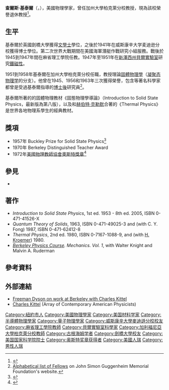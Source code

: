 {{noteTA
|G1=Physics
|1=zh-hans:古根海姆; zh-hant:古根漢;
}}
{{Infobox_Scientist
| name = 查爾斯·基泰爾<br />Charles Kittel
| image = 
| image_width = 
| caption = 
| birth_date  = {{birth date|1916|07|18|df=y}}
| birth_place = {{USA}}[[紐約州|紐約州]][[紐約市|紐約市]]
| death_date  = {{death date and age|2019|5|15|1916|7|18|mf=y}}
| death_place = 
| residence = {{USA}}
| nationality = {{USA}}
| field = [[物理|物理]]
| work_institution = [[麻省理工學院|麻省理工學院]]<br>[[貝爾實驗室|貝爾實驗室]]<br>[[加州大學柏克萊分校|加州大學柏克萊分校]]
| alma_mater = [[劍橋大学|劍橋大学]]<br>[[威斯康辛大学麦迪逊分校|威斯康辛大学麦迪逊分校]]<br>
| doctoral_advisor = 
| doctoral_students = 
| known_for  = [[半導體|半導體]]
| prizes = 
| religion = 
| footnotes = 
}}
'''查爾斯·基泰爾'''（{{lang-en|'''Charles Kittel'''}}，{{bd|1916年|7月18日|2019年|5月15日|catIdx=Kittel}}），美國物理學家，曾任加州大學柏克萊分校教授，現為該校榮譽退休教授<ref>{{cite web|url=http://physics.berkeley.edu/index.php?option=com_dept_management&act=people&Itemid=299&task=view&id=241|title=Biography|publisher=UC Berkeley|accessdate=2008-09-16|archive-date=2013-12-03|archive-url=https://web.archive.org/web/20131203015011/http://physics.berkeley.edu/index.php?option=com_dept_management&act=people&Itemid=299&task=view&id=241|dead-url=no}}</ref>。

== 生平 ==
基泰爾於英國劍橋大學獲得[[文學士|文學士]]學位，之後於1941年在威斯康辛大学麦迪逊分校獲得博士學位。第二次世界大戰期間在美國海軍潛艇作戰研究小組服務。戰後於1945到1947年間在麻省理工學院任教。1947年至1951年在[[新澤西州|新澤西州]][[貝爾實驗室|貝爾實驗室]]研究[[鐵磁性|鐵磁性]]。

1951到1958年基泰爾在加州大學柏克萊分校任職，教授理論[[固體物理學|固體物理學]]（[[凝聚态物理学|凝聚态物理学]]的分支）。他曾在1945、1956和1963年三次獲得{{link-en|古根海姆学者|Guggenheim Fellowship}}榮譽，包含{{link-en|詹姆士·查爾斯·菲利普斯|James Charles Phillips}}等著名科學家都曾是受過基泰爾指導的[[博士後|博士後]]研究員<ref>[http://www.gf.org/kfellow.html Alphabetical list of Fellows] {{Wayback|url=http://www.gf.org/kfellow.html |date=20070807041348 }} on John Simon Guggenheim Memorial Foundation's website.</ref>。

基泰爾所著的的固體物理教材《固態物理學導論》（Introduction to Solid State Physics，最新版為第八版），以及和[[赫伯特·克勒默|赫伯特·克勒默]]合著的《Thermal Physics》是世界各地物理系學生的經典教材。

== 獎項 ==
*1957年 Buckley Prize for Solid State Physics<ref>{{cite web |url=http://www.aip.org/history/acap/institutions/buckley.jsp |title=Oliver E. Buckley Condensed Matter Prize |publisher=AIP |accessdate=16 December 2012 |deadurl=yes |archiveurl=https://web.archive.org/web/20121016082259/http://www.aip.org/history/acap/institutions/buckley.jsp |archivedate=2012年10月16日 }}</ref>
*1970年 Berkeley Distinguished Teacher Award
*1972年[[美國物理教師協會|美國物理教師協會]][[奧斯特獎章|奧斯特獎章]]<ref>{{cite journal|last=Karplus|first=Robert|title=Oersted Medal|url=https://archive.org/details/sim_physics-teacher_1979-04_17_4/page/262|journal=The Physics Teacher|year=1979|volume=17|issue=4|pages=262|doi=10.1119/1.2340210}}</ref>

== 參見 ==
*{{link-en|RKKY 交互作用|RKKY interaction}}

== 著作 ==
*''Introduction to Solid State Physics'', 1st ed. 1953 - 8th ed. 2005, ISBN 0-471-41526-X
*''Quantum Theory of Solids'', 1963, ISBN 0-471-49025-3 and (with C. Y. Fong) 1987, ISBN 0-471-62412-8
*''Thermal Physics'', 2nd ed. 1980, ISBN 0-7167-1088-9, and (with [[赫伯特·克勒默|H. Kroemer]]) 1980.
*''[[伯克利物理学教程|Berkeley Physics Course]]. Mechanics. Vol. 1'', with Walter Knight and Malvin A. Ruderman

== 參考資料 ==
{{reflist}}

== 外部連結 ==
* [http://www.webofstories.com/play/4407 Freeman Dyson on work at Berkeley with Charles Kittel]
* [https://web.archive.org/web/20160306013224/https://www.aip.org/history/acap/biographies/bio.jsp?kittelc Charles Kittel] (Array of Contemporary American Physicists)

{{奥斯特奖章获得者}}

{{Authority control}}
{{DEFAULTSORT:Kittel, Charles}}
[[Category:紐約市人|Category:紐約市人]]
[[Category:美國物理學家|Category:美國物理學家]]
[[Category:美国材料学家|Category:美国材料学家]]
[[Category:半導體物理學家|Category:半導體物理學家]]
[[Category:量子物理學家|Category:量子物理學家]]
[[Category:威斯康辛大學麥迪遜分校校友|Category:威斯康辛大學麥迪遜分校校友]]
[[Category:麻省理工學院教師|Category:麻省理工學院教師]]
[[Category:貝爾實驗室科學家|Category:貝爾實驗室科學家]]
[[Category:加利福尼亞大學柏克萊分校教師|Category:加利福尼亞大學柏克萊分校教師]]
[[Category:古根海姆学者|Category:古根海姆学者]]
[[Category:劍橋大學校友|Category:劍橋大學校友]]
[[Category:美国国家科学院院士|Category:美国国家科学院院士]]
[[Category:奥斯特奖章获得者|Category:奥斯特奖章获得者]]
[[Category:美國人瑞|Category:美國人瑞]]
[[Category:男性人瑞|Category:男性人瑞]]